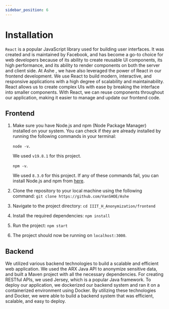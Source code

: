 ```yaml
---
sidebar_position: 6
---
```


# Installation

`React` is a popular JavaScript library used for building user interfaces. It was created and is maintained by Facebook, and has become a go-to choice for web developers because of its ability to create reusable UI components, its high performance, and its ability to render components on both the server and client side. At Ashe , we have also leveraged the power of React in our frontend development. We use React to build modern, interactive, and responsive applications with a high degree of scalability and maintainability. React allows us to create complex UIs with ease by breaking the interface into smaller components. With React, we can reuse components throughout our application, making it easier to manage and update our frontend code.

## Frontend

1. Make sure you have Node.js and npm (Node Package Manager) installed on your system. You can check if they are already installed by running the following commands in your terminal:

   `node -v`.

   We used `v19.8.1` for this project.

   `npm -v`.

   We used `8.3.0` for this project.
   If any of these commands fail, you can install Node.js and npm from [here](https://nodejs.org/en/download/).

2. Clone the repository to your local machine using the following command:
   `git clone https://github.com/VanSHOE/Ashe`

3. Navigate to the project directory:
   `cd IIIT_H_Anonymization/frontend`

4. Install the required dependencies:
   `npm install`

5. Run the project:
   `npm start`
6. The project should now be running on `localhost:3000`.

## Backend

We utilized various backend technologies to build a scalable and efficient web application. We used the ARX Java API to anonymize sensitive data, and built a Maven project with all the necessary dependencies. For creating RESTful APIs, we used Jersey, which is a popular Java framework. To deploy our application, we dockerized our backend system and ran it on a containerized environment using Docker. By utilizing these technologies and Docker, we were able to build a backend system that was efficient, scalable, and easy to deploy.
